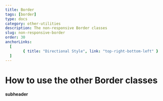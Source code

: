 ---
title: Border
tags: [border]
type: docs
category: other-utilities
description: The non-responsive Border classes
slug: non-responsive-border
order: 30
anchorLinks:
  [
		{ title: "Directional Style", link: "top-right-bottom-left" }
  ]
---

# How to use the other Border classes

#### subheader
